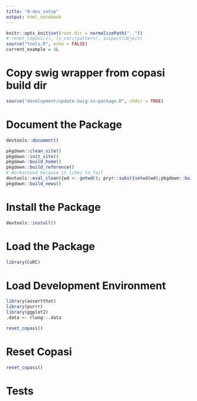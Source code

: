 ```yaml
---
title: "0-dev_setup"
output: html_notebook
---
```


```r
knitr::opts_knit$set(root.dir = normalizePath(".."))
# reset_copasi(i), ls_corc(pattern), inspect(object)
source("tools.R", echo = FALSE)
current_example = 4L
```

# Copy swig wrapper from copasi build dir

```r
source("development/update-swig-in-package.R", chdir = TRUE)
```

# Document the Package

```r
devtools::document()
```
```r
pkgdown::clean_site()
pkgdown::init_site()
pkgdown::build_home()
pkgdown::build_reference()
# Workaround because it likes to fail
devtools::eval_clean({wd <- getwd(); pryr::subs({setwd(wd);pkgdown::build_articles(quiet = FALSE)})}, quiet = FALSE)
pkgdown::build_news()
```

# Install the Package

```r
devtools::install()
```

# Load the Package

```r
library(CoRC)
```

# Load Development Environment

```r
library(assertthat)
library(purrr)
library(ggplot2)
.data <- rlang::.data

reset_copasi()
```

# Reset Copasi

```r
reset_copasi()
```

# Tests

```r

```
